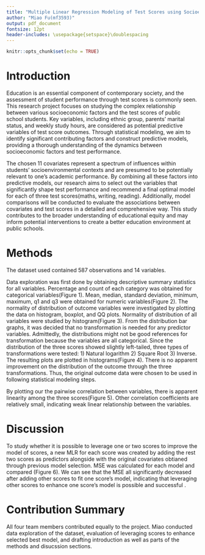 ```yaml
---
title: "Multiple Linear Regression Modeling of Test Scores using Socioeconomical Factors"
author: "Miao Fu(mf3593)"
output: pdf_document
fontsize: 12pt
header-includes: \usepackage{setspace}\doublespacing
---
```


```r
knitr::opts_chunk$set(echo = TRUE)
```

# Introduction

Education is an essential component of contemporary society, and the assessment of student performance through test scores is commonly seen. This research project focuses on studying the complex relationship between various socioeconomic factors and the test scores of public school students. Key variables, including ethnic group, parents' marital status, and weekly study hours, are considered as potential predictive variables of test score outcomes. Through statistical modeling, we aim to identify significant contributing factors and construct predictive models, providing a thorough understanding of the dynamics between socioeconomic factors and test performance.

The chosen 11 covariates represent a spectrum of influences within students' socioenvironmental contexts and are presumed to be potentially relevant to one's academic performance. By combining all these factors into predictive models, our research aims to select out the variables that significantly shape test performance and recommend a final optimal model for each of three test scores(maths, writing, reading). Additionally, model comparisons will be conducted to evaluate the associations between covariates and test scores in a detailed and comprehensive way. This study contributes to the broader understanding of educational equity and may inform potential interventions to create a better education environment at public schools.

# Methods
The dataset used contained 587 observations and 14 variables. 

Data exploration was first done by obtaining descriptive summary statistics for all variables. Percentage and count of each category was obtained for categorical variables(Figure 1). Mean, median, standard deviation, minimum, maximum, q1 and q3 were obtained for numeric variables(Figure 2). The normality of distribution of outcome variables were investigated by plotting the data on histogram, boxplot, and QQ plots. Normality of distribution of all variables were studied by histogram(Figure 3). From the distribution bar graphs, it was decided that no transformation is needed for any predictor variables. Admittedly, the distributions might not be good references for transformation because the variables are all categorical. Since the distribution of the three scores showed slightly left-tailed, three types of transformations were tested: 1) Natural logarithm 2) Square Root 3) Inverse. The resulting plots are plotted in histograms(Figure 4). There is no apparent improvement on the distribution of the outcome through the three transformations. Thus, the original outcome data were chosen to be used in following statistical modeling steps.

By plotting our the pairwise correlation between variables, there is apparent linearity among the three scores(Figure 5). Other correlation coefficients are relatively small, indicating weak linear relationship between the variables.\


\begin{figure}
  \centering
  \includegraphics[width=0.5\textwidth]{table1.png}
  \caption{Summary Statistics of Categorical Variables}
\end{figure}

\begin{figure}
  \centering
  \includegraphics[width=0.5\textwidth]{table2.png}
  \caption{Summary Statistics of Numeric Variables}
\end{figure}

\begin{figure}
  \centering
  \includegraphics[width=0.5\textwidth]{normality_check.png}
  \caption{Histogram Distribution of All Variables}
\end{figure}

\begin{figure}
  \centering
  \includegraphics[width=0.5\textwidth]{transformation_check.png}
  \caption{Log, sqrt, and inverse transformation of the outcome variables}
\end{figure}

\begin{figure}
  \centering
  \includegraphics[width=0.5\textwidth]{correlation_plot.png}
  \caption{Correlation plot between variables}
\end{figure}


\newpage
# Discussion

To study whether it is possible to leverage one or two scores to improve the model of scores, a new MLR for each score was created by adding the rest two scores as predictors alongside with the original covariates obtianed through previous model selection. MSE was calculated for each model and compared (Figure 6). We can see that the MSE all significantly decreased after adding other scores to fit one score's model, indicating that leveraging other scores to enhance one score's model is possible and successful
. 
\begin{figure}
  \centering
  \includegraphics[width=0.5\textwidth]{table3.png}
  \caption{MSE of models after addition of other scores}
\end{figure}

# Contribution Summary

All four team members contributed equally to the project. Miao conducted data exploration of the dataset, evaluation of leveraging scores to enhance selected best model, and drafting introduction as well as parts of the methods and disucssion sections. 